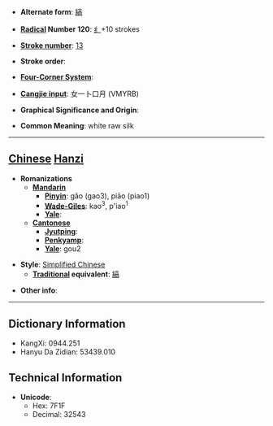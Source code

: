 * '''Alternate form''': [[縞]]

* '''[[Wiktionary:Chinese radical index| Radical]] Number 120''': [[Wiktionary:Chinese radical index 纟|纟]]+10 strokes

* '''[[Wiktionary:Chinese total strokes index|Stroke number]]''': [[Wiktionary:Chinese total strokes index 13|13]]

* '''Stroke order''': 

* '''[[Wiktionary:Chinese four corner index|Four-Corner System]]''': 

* '''[[Wiktionary:Chinese Cangjie index|Cangjie input]]''': 女一卜口月 (VMYRB)

* '''Graphical Significance and Origin''': 

* '''Common Meaning''': white raw silk

----

== [[Chinese]] [[Hanzi]] ==

* '''Romanizations'''
** '''[[Mandarin]]'''
*** '''[[Pinyin]]''': gǎo (gao3), piāo (piao1)
*** '''[[Wade-Giles]]''': kao<sup>3</sup>, p'iao<sup>1</sup>
*** '''[[Yale]]''': 
** '''[[Cantonese]]'''
*** '''[[Jyutping]]''':
*** '''[[Penkyamp]]''': 
*** '''[[Yale]]''': gou2

* '''Style''': [[Simplified Chinese]] 
** '''[[Traditional Chinese|Traditional]] equivalent''': [[縞]]

* '''Other info''': 

----

== Dictionary Information ==

* KangXi: 0944.251
* Hanyu Da Zidian: 53439.010

== Technical Information ==

* '''Unicode''':
** Hex: 7F1F
** Decimal: 32543